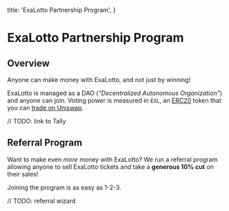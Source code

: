 
  title: 'ExaLotto Partnership Program',
}

# ExaLotto Partnership Program

<PartnerStatus/>

## Overview

Anyone can make money with ExaLotto, and not just by winning!

ExaLotto is managed as a DAO (_"Decentralized Autonomous Organization"_) and anyone can join. Voting
power is measured in `EXL`, an [ERC20][erc20] token that you can [trade on Uniswap][exl-uniswap].

// TODO: link to Tally

## Referral Program

Want to make even _more_ money with ExaLotto? We run a referral program allowing anyone to sell
ExaLotto tickets and take a **generous 10% cut** on their sales!

Joining the program is as easy as 1-2-3.

// TODO: referral wizard

[erc20]: https://ethereum.org/en/developers/docs/standards/tokens/erc-20/
[exl-uniswap]: https://app.uniswap.org/#/tokens/polygon/0x15e9D68b592Bbe6964220F6fD40E8f8f4b2fE59a



